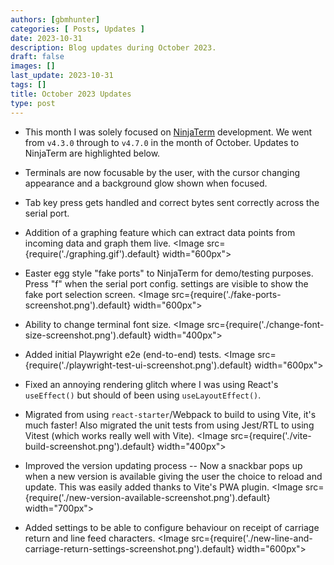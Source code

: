 ```yaml
---
authors: [gbmhunter]
categories: [ Posts, Updates ]
date: 2023-10-31
description: Blog updates during October 2023.
draft: false
images: []
last_update: 2023-10-31
tags: []
title: October 2023 Updates
type: post
---
```


* This month I was solely focused on [NinjaTerm](https://github.com/gbmhunter/NinjaTerm) development. We went from `v4.3.0` through to `v4.7.0` in the month of October. Updates to NinjaTerm are highlighted below.

* Terminals are now focusable by the user, with the cursor changing appearance and a background glow shown when focused.

* Tab key press gets handled and correct bytes sent correctly across the serial port.

* Addition of a graphing feature which can extract data points from incoming data and graph them live.
    <Image src={require('./graphing.gif').default} width="600px"></Image>

* Easter egg style "fake ports" to NinjaTerm for demo/testing purposes. Press "f" when the serial port config. settings are visible to show the fake port selection screen.
    <Image src={require('./fake-ports-screenshot.png').default} width="600px"></Image>

* Ability to change terminal font size.
    <Image src={require('./change-font-size-screenshot.png').default} width="400px"></Image>

* Added initial Playwright e2e (end-to-end) tests.
    <Image src={require('./playwright-test-ui-screenshot.png').default} width="600px"></Image>

* Fixed an annoying rendering glitch where I was using React's `useEffect()` but should of been using `useLayoutEffect()`.

* Migrated from using `react-starter`/Webpack to build to using Vite, it's much faster! Also migrated the unit tests from using Jest/RTL to using Vitest (which works really well with Vite).
    <Image src={require('./vite-build-screenshot.png').default} width="400px"></Image>

* Improved the version updating process -- Now a snackbar pops up when a new version is available giving the user the choice to reload and update. This was easily added thanks to Vite's PWA plugin.
    <Image src={require('./new-version-available-screenshot.png').default} width="700px"></Image>

* Added settings to be able to configure behaviour on receipt of carriage return and line feed characters.
    <Image src={require('./new-line-and-carriage-return-settings-screenshot.png').default} width="600px"></Image>
